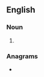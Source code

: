 ==English==

===Noun===
{{head|en|noun form}}

# {{plural of|watcher|lang=en}}

===Anagrams===
* {{anagrams|en|a=acehrstw|Wachters|war chest|warchest|wratches}}